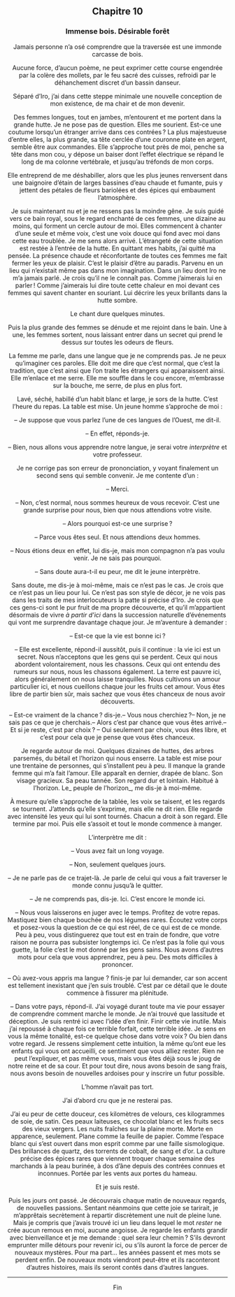 
<Header />


## Chapitre 10 
### Immense bois. Désirable forêt

Jamais personne n’a osé comprendre que la traversée est une immonde carcasse de bois. 

Aucune force, d’aucun poème, ne peut exprimer cette course engendrée par la colère des mollets, par le feu sacré des cuisses, refroidi par le déhanchement discret d’un bassin danseur. 

Séparé d’Iro, j’ai dans cette steppe minimale une nouvelle conception de mon existence, de ma chair et de mon devenir.

Des femmes longues, tout en jambes, m’entourent et me portent dans la grande hutte. Je ne pose pas de question. Elles me sourient. Est-ce une coutume lorsqu’un étranger arrive dans ces contrées ? La plus majestueuse d’entre elles, la plus grande, sa tête cerclée d’une couronne plate en argent, semble être aux commandes. Elle s’approche tout près de moi, penche sa tête dans mon cou, y dépose un baiser dont l’effet électrique se répand le long de ma colonne vertébrale, et jusqu’au tréfonds de mon corps. 

Elle entreprend de me déshabiller, alors que les plus jeunes renversent dans une baignoire d’étain de larges bassines d’eau chaude et fumante, puis y jettent des pétales de fleurs bariolées et des épices qui embaument l’atmosphère. 

Je suis maintenant nu et je ne ressens pas la moindre gêne. Je suis guidé vers ce bain royal, sous le regard enchanté de ces femmes, une dizaine au moins, qui forment un cercle autour de moi. Elles commencent à chanter d’une seule et même voix, c’est une voix douce qui fond avec moi dans cette eau troublée. Je me sens alors arrivé. L’étrangeté de cette situation est restée à l’entrée de la hutte. En quittant mes habits, j’ai quitté ma pensée. La présence chaude et réconfortante de toutes ces femmes me fait fermer les yeux de plaisir. C’est le plaisir d’être au paradis. Parvenu en un lieu qui n’existait même pas dans mon imagination. Dans un lieu dont Iro ne m’a jamais parlé. Je crois qu’il ne le connaît pas. Comme j’aimerais lui en parler ! Comme j’aimerais lui dire toute cette chaleur en moi devant ces femmes qui savent chanter en souriant. Lui décrire les yeux brillants dans la hutte sombre. 

Le chant dure quelques minutes. 

Puis la plus grande des femmes se dénude et me rejoint dans le bain. Une à une, les femmes sortent, nous laissant entrer dans un secret qui prend le dessus sur toutes les odeurs de fleurs.

La femme me parle, dans une langue que je ne comprends pas. Je ne peux qu’imaginer ces paroles. Elle doit me dire que c’est normal, que c’est la tradition, que c’est ainsi que l’on traite les étrangers qui apparaissent ainsi. Elle m’enlace et me serre. Elle me souffle dans le cou encore, m’embrasse sur la bouche, me serre, de plus en plus fort. 

Lavé, séché, habillé d’un habit blanc et large, je sors de la hutte. C’est l’heure du repas. La table est mise. Un jeune homme s’approche de moi :

– Je suppose que vous parlez l’une de ces langues de l’Ouest, me dit-il.

– En effet, réponds-je.

– Bien, nous allons vous apprendre notre langue, je serai votre _interprètre_ et votre professeur.

Je ne corrige pas son erreur de prononciation, y voyant finalement un second sens qui semble convenir. Je me contente d’un :

– Merci.

– Non, c’est normal, nous sommes heureux de vous recevoir. C’est une grande surprise pour nous, bien que nous attendions votre visite. 

– Alors pourquoi est-ce une surprise ?

– Parce vous êtes seul. Et nous attendions deux hommes.

– Nous étions deux en effet, lui dis-je, mais mon compagnon n’a pas voulu venir. Je ne sais pas pourquoi.

– Sans doute aura-t-il eu peur, me dit le jeune interprètre.

Sans doute, me dis-je à moi-même, mais ce n’est pas le cas. Je crois que ce n’est pas un lieu pour lui. Ce n’est pas son style de décor, je ne vois pas dans les traits de mes interlocuteurs la patte si précise d’Iro. Je crois que ces gens-ci sont le pur fruit de ma propre découverte, et qu’il m’appartient désormais de vivre _à partir d’ici_ dans la succession naturelle d’événements qui vont me surprendre davantage chaque jour. Je m’aventure à demander : 

– Est-ce que la vie est bonne ici ?

– Elle est excellente, répond-il aussitôt, puis il continue : la vie ici est un secret. Nous n’acceptons que les gens qui se perdent. Ceux qui nous abordent volontairement, nous les chassons. Ceux qui ont entendu des rumeurs sur nous, nous les chassons également. La terre est pauvre ici, alors généralement on nous laisse tranquilles. Nous cultivons un amour particulier ici, et nous cueillons chaque jour les fruits cet amour. Vous êtes libre de partir bien sûr, mais sachez que vous êtes chanceux de nous avoir découverts.

– Est-ce vraiment de la chance ? dis-je.– Vous nous cherchiez ?– Non, je ne sais pas ce que je cherchais.– Alors c’est par chance que vous êtes arrivé.– Et si je reste, c’est par choix ? – Oui seulement par choix, vous êtes libre, et c’est pour cela que je pense que vous êtes chanceux.

Je regarde autour de moi. Quelques dizaines de huttes, des arbres parsemés, du bétail et l’horizon qui nous enserre. La table est mise pour une trentaine de personnes, qui s’installent peu à peu. Il manque la grande femme qui m’a fait l’amour. Elle apparaît en dernier, drapée de blanc. Son visage gracieux. Sa peau tannée. Son regard dur et lointain. Habitué à l’horizon. Le_ peuple de l’horizon_, me dis-je à moi-même. 

À mesure qu’elle s’approche de la tablée, les voix se taisent, et les regards se tournent. J’attends qu’elle s’exprime, mais elle ne dit rien. Elle regarde avec intensité les yeux qui lui sont tournés. Chacun a droit à son regard. Elle termine par moi. Puis elle s’assoit et tout le monde commence à manger. 

L’interprètre me dit : 

– Vous avez fait un long voyage.

– Non, seulement quelques jours. 

– Je ne parle pas de ce trajet-là. Je parle de celui qui vous a fait traverser le monde connu jusqu’à le quitter. 

– Je ne comprends pas, dis-je. Ici. C’est encore le monde ici.

– Nous vous laisserons en juger avec le temps. Profitez de votre repas. Mastiquez bien chaque bouchée de nos légumes rares. Écoutez votre corps et posez-vous la question de ce qui est réel, de ce qui est de ce monde. Peu à peu, vous distinguerez que tout est en train de fondre, que votre raison ne pourra pas subsister longtemps ici. Ce n’est pas la folie qui vous guette, la folie c’est le mot donné par les gens sains. Nous avons d’autres mots pour cela que vous apprendrez, peu à peu. Des mots difficiles à prononcer.

– Où avez-vous appris ma langue ? finis-je par lui demander, car son accent est tellement inexistant que j’en suis troublé. C’est par ce détail que le doute commence à fissurer ma plénitude. 

– Dans votre pays, répond-il. J’ai voyagé durant toute ma vie pour essayer de comprendre comment marche le monde. Je n’ai trouvé que lassitude et déception. Je suis rentré ici avec l’idée d’en finir. Finir cette vie inutile. Mais j’ai repoussé à chaque fois ce terrible forfait, cette terrible idée. Je sens en vous la même tonalité, est-ce quelque chose dans votre voix ? Ou bien dans votre regard. Je ressens simplement cette intuition, la même qu’ont eue les enfants qui vous ont accueilli, ce sentiment que vous alliez rester. Rien ne peut l’expliquer, et pas même vous, mais vous êtes déjà sous le joug de notre reine et de sa cour. Et pour tout dire, nous avons besoin de sang frais, nous avons besoin de nouvelles ardoises pour y inscrire un futur possible. 

L’homme n’avait pas tort. 

J’ai d’abord cru que je ne resterai pas.

J’ai eu peur de cette douceur, ces kilomètres de velours, ces kilogrammes de soie, de satin. Ces peaux laiteuses, ce chocolat blanc et les fruits secs des vieux vergers. Les nuits fraîches sur la plaine morte. Morte en apparence, seulement. Plane comme la feuille de papier. Comme l’espace blanc qui s’est ouvert dans mon esprit comme par une faille sismologique. Des brillances de quartz, des torrents de cobalt, de sang et d’or. La culture précise des épices rares que viennent troquer chaque semaine des marchands à la peau burinée, à dos d’âne depuis des contrées connues et inconnues. Portée par les vents aux portes du hameau. 

Et je suis resté.

Puis les jours ont passé. Je découvrais chaque matin de nouveaux regards, de nouvelles passions. Sentant néanmoins que cette joie se tarirait, je m’apprêtais secrètement à repartir discrètement une nuit de pleine lune. Mais je compris que j’avais trouvé ici un lieu dans lequel le mot _rester_ ne crée aucun remous en moi, aucune angoisse. Je regarde les enfants grandir avec bienveillance et je me demande : quel sera leur chemin ? S’ils devront emprunter mille détours pour revenir ici, ou s’ils auront la force de percer de nouveaux mystères. Pour ma part... les années passent et mes mots se perdent enfin. De nouveaux mots viendront peut-être et ils raconteront d’autres histoires, mais ils seront contés dans d’autres langues.

----

Fin

<Footer />
